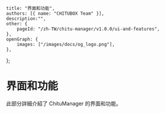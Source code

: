 	title: "界面和功能",
	authors: [{ name: "CHITUBOX Team" }],
	description:"",
	other: {
		pageId: "/zh-TW/chitu-manager/v1.0.0/ui-and-features",
	},
	openGraph: {
		images: ["/images/docs/og_logo.png"],
	},
};

# 界面和功能

此部分詳細介紹了 ChituManager 的界面和功能。
